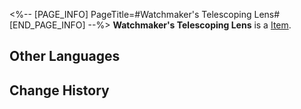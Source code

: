 <%-- [PAGE_INFO]
PageTitle=#Watchmaker's Telescoping Lens#
[END_PAGE_INFO] --%>
{{Item Infobox
|id          = 51181
|image       = Item Watchmaker's Telescoping Lens.png
|type        = 
|invCategory = Relics
|rarity      = 4
|effect      = 
|description = An eyepiece with gold carvings. The lens reflects the wonders from far away to help its owner peer through the illusory dreams.
|source1     = [[Cavern of Corrosion: The Reverie (Dreamscape)]]
}}
'''Watchmaker's Telescoping Lens''' is a [[Item]].

==Other Languages==
{{Other Languages
|en   = Watchmaker's Telescoping Lens
|zhs  = 钟表匠的极目透镜
|zht  = 鐘錶匠的極目透鏡
|ja   = 時計屋の望遠レンズ
|ko   = 시계공의 망원 렌즈
|es   = Lente telescópica del Relojero
|fr   = Loupe monoculaire de l'Horloger
|ru   = Телескопическая линза Часовщика
|th   = Watchmaker's Telescoping Lens
|vi   = Thấu Kính Của Thợ Đồng Hồ
|de   = Polare Linse des Uhrmachers
|id   = Watchmaker's Telescoping Lens
|pt   = Lente Telescópica do Relojoeiro
}}

==Change History==
{{Change History|2.0}}